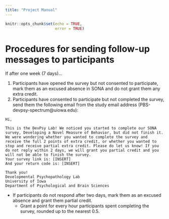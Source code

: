 ```yaml
---
title: "Project Manual"
---
```


```r
knitr::opts_chunk$set(echo = TRUE,
                      error = TRUE)
```

# Procedures for sending follow-up messages to participants

If after one week (7 days)...

1. Participants have opened the survey but not consented to participate, mark them as an excused absence in SONA and do not grant them any extra credit.
1. Participants have consented to participate but not completed the survey, send them the following email from the study email address (PBS-devpsy-spectrum@uiowa.edu):


```
Hi,

This is the DevPsy Lab! We noticed you started to complete our SONA survey, Developing a Novel Measure of Behavior, but did not finish it. We were wondering whether you wanted to complete the survey and receive the full 2 points of extra credit, or whether you wanted to stop and receive partial extra credit. Please do let us know! If you do not reply within 2 days, we will grant you partial credit and you will not be able to finish the survey.
Your survey link is: [INSERT]
And your return code is: [INSERT]

Thank you!
Developmental Psychopathology Lab
University of Iowa
Department of Psychological and Brain Sciences
```

  - If participants do not respond after two days, mark them as an excused absence and grant them partial credit.
    - Grant a point for every hour participants spent completing the survey, rounded up to the nearest 0.5.
